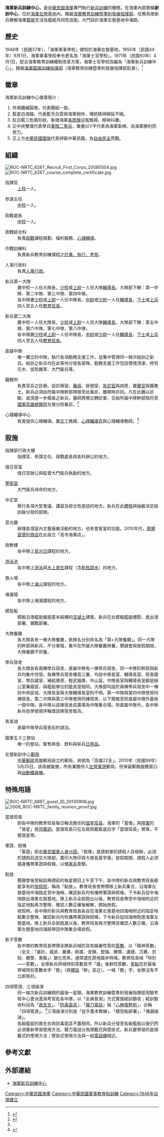 {{Infobox Military Unit
| 名稱 = 海軍新兵訓練中心<br>Navy Recruit Training Center
| 圖片 = 
| 圖片說明 = 海軍新兵訓練中心徽章
| 時期 = 1948年－現今
| 國家 = {{ROC}}
| 效忠 = {{ROC}}
| 軍種 = {{ROCN}}
| 種類 = 
| 功能 = 新兵訓練
| 規模 = 
| 隸屬 = [[海軍教育訓練暨準則發展指揮部|海軍教育訓練暨準則發展指揮部]]
| 駐地 = [[海軍左營基地|海軍左營基地]]中海路
| 裝備 = 
| 別稱 = 新訓中心
| 守護 = 
| 格言 = 
| 顏色 = 
| 隊歌 = 
| 吉祥物 = 
| 戰役 = 
| 隊慶 = 
| 獎章 = 
| 榮譽 = 
| 現任指揮官 = [[File:ROCN_Captain's_Flag.svg|border]] 李順從 海軍上校
| 著名指揮官 = 
| 佩章一 = 
| 佩章二 = 
| 佩章三 = 
| 佩章四 = 
}}

'''海軍新兵訓練中心'''，是[[中華民國海軍|中華民國海軍]]專門執行[[新兵訓練|新兵訓練]]的機關，在海軍內部簡稱'''新訓中心'''，位於[[海軍左營基地|海軍左營基地]]內，隸屬[[海軍教育訓練暨準則發展指揮部|海軍教育訓練暨準則發展指揮部]]，任務為使新兵瞭解海軍[[艦艇|艦艇]]生活及艦艇共同性技能。大門設於海軍左營基地中海路。

== 歷史 ==
1948年（民國37年），「海軍軍事學校」建校於海軍左營基地。1955年（民國44年）8月1日，海軍軍事學校奉令更名為「海軍士官學校」。1971年（民國60年）4月1日，配合海軍教育訓練體制改革方案，海軍士官學校改編為「海軍新兵訓練中心」，隸屬[[海軍艦隊訓練指揮部|海軍艦隊訓練指揮部]]（海軍教育訓練暨準則發展指揮部前身）。<ref>{{Cite web |url= http://navy.mnd.gov.tw/Publish.aspx?cnid=1800&p=50034&Level=2 |title= 新訓中心簡介 |author= 海軍新兵訓練中心 |date= 2013-07-19 |publisher=  |language= zh-tw |accessdate= 2013-09-20 |quote=  |archive-date= 2016-09-17 |archive-url= https://web.archive.org/web/20160917190618/http://navy.mnd.gov.tw/Publish.aspx?cnid=1800&p=50034&Level=2 |dead-url= no }}</ref>

==徽章==
海軍新兵訓練中心徽章簡介：
#外環纜繩圓環，代表團結一致。
#藍底白海錨，代表藍天白雲與海軍相伴，傳統精神綿延不絕。
#紅白藍三色盾形紋，象徵海軍[[長旒旗|長旒旗]]迎風飄揚，精神抖擻。
#正中央雙環代表學兵[[軍階|軍階]][[二等兵|二等兵]]，重疊以V字代表為海軍紮根、為海軍勝利而努力。
#正上方[[中華民國國旗|中華民國國旗]]代表捍衛中華民國，為[[自由民主制|自由民主]]而戰。

== 組織 ==
[[File:ROC-NRTC_626T_Recruit_First_Corps_20080504.jpg|thumb]]
[[File:ROC-NRTC_626T_course_complete_certificate.jpg|thumb]]
;指揮官
:[[上校|上校]]一人。

;參謀主任
:[[中校|中校]]一人。

;政戰處長
:[[中校|中校]]一人。

;政戰綜合科
:負責[[政戰|政戰]]課程規劃、福利服務、[[心理輔導|心理輔導]]。

;作戰訓練科
:負責新兵教育訓練課程之[[行政三聯制|計畫、執行、考核]]。

;人事行政科
:負責[[人事行政|人事行政]]。

;新兵第一大隊
:置中校一人任大隊長，[[少校|少校]]或[[上尉|上尉]]一人任大隊[[輔導長|輔導長]]。大隊部下轄：第一中隊、第二中隊、第三中隊、第四中隊。
:各中隊置[[少校|少校]]或[[上尉|上尉]]一人任中隊長，[[中尉|中尉]]或[[少尉|少尉]]一人任[[輔導長|輔導長]]，[[下士|下士]]或[[上兵|上兵]]四人至五人任[[教育班長|教育班長]]。

;新兵第二大隊
:置中校一人任大隊長，[[少校|少校]]或[[上尉|上尉]]一人任大隊[[輔導長|輔導長]]。大隊部下轄：第五中隊、第六中隊、第七中隊、第八中隊。
:各中隊置[[少校|少校]]或[[上尉|上尉]]一人任中隊長，[[中尉|中尉]]或[[少尉|少尉]]一人任[[輔導長|輔導長]]，[[下士|下士]]或[[上兵|上兵]]四人至五人任[[教育班長|教育班長]]。

;直屬中隊
:唯一獨立的中隊，執行各項勤務支援工作，並集中管理同一梯次結訓之新兵。結訓之新兵均在此等待分發各部隊。勤務支援工作包括環境清潔、修剪花木、拔除雜草、大門衛兵等。

;醫務所
:負責官兵之診療。設診療室、[[藥局|藥局]]、掛號室、[[急診室|急診室]]與病房，置[[醫官|醫官]]與醫務士。新兵必須由所屬中隊幹部帶隊至此看診，離開時亦同。凡在此難以診斷、或須進一步檢查之新兵，醫師將開立轉診單，交由所屬中隊幹部陪同至[[國軍高雄總醫院|國軍高雄總醫院]]左營分院看診。<ref name="生活照護">{{Cite web |url= http://navy.mnd.gov.tw/Publish.aspx?cnid=1800&p=43641&Level=2 |title= 生活照護 |author= 海軍新兵訓練中心 |date= 2013-07-19 |publisher=  |language= zh-tw |accessdate= 2013-09-20 |quote=  |archive-date= 2015-07-24 |archive-url= https://web.archive.org/web/20150724070503/http://navy.mnd.gov.tw/Publish.aspx?cnid=1800&p=43641&Level=2 |dead-url= no }}</ref>

;心理輔導中心
:負責提供心理輔導。置[[志工|志工]]媽媽、[[心理輔導官|心理輔導官]]與心理輔導教師。<ref name="生活照護" />

== 設施 ==
;指揮部行政大樓
:指揮官、參謀主任、政戰處長與各科辦公的地方。

;值日官室
:值日官辦公與監督大門衛兵執勤的地方。

;[[警衛室|警衛室]]
:大門衛兵待命的地方。

;中正堂
:舉行各項大型會議、講習及綜合性座談的地方。新兵在此[[體檢|體檢]]與抽籤決定結訓後分發的部隊。

;莒光廳
:辦理各項室內文藝康樂活動的地方，也有會客室的功能。2010年代，[[萊爾富便利商店|萊爾富便利商店]]在此設立「高市海軍店」。

;政教樓
:各中隊上[[莒光日|莒光日]]課程的地方。

;[[游泳池|游泳池]]
:各中隊上[[游泳|游泳]]與[[水上救生|水上救生]]課程（含[[乾舷跳水|乾舷跳水]]）的地方。

;救火場
:各中隊上[[滅火|滅火]]課程的地方。

;堵漏場
:各中隊上堵漏課程的地方。

;模型船
:模擬泊港艦艇艙面基本結構的[[混凝土|混凝土]]建築，新兵在此模擬艦艇禮節、進出港部署、備戰部署。

;大隊餐廳
:各大隊各有一棟大隊餐廳，依隊名分別命名為「第×大隊餐廳」。同一大隊的幹部與新兵，不分軍階，集中在所屬大隊餐廳用餐。懇親會與放假期間，大隊餐廳不供餐。

;學兵宿舍
:各大隊各有兩棟學兵宿舍，直屬中隊有一棟學兵宿舍，同一中隊的幹部與新兵均集中住宿。每棟學兵宿舍樓高三層，均設中隊長室、輔導長室、班長寢室、學兵寢室、補給庫房、輕武器庫、中山室。中隊長室與輔導長室都是辦公室兼寢室，與艦艇單位的艦長室相同。大隊部均設於兩棟學兵宿舍中一棟的中央區域，大隊長室與大隊輔導長室則不明。第一中隊與第四中隊使用同棟宿舍，第二中隊與第三中隊使用同棟宿舍，以下類推至除直屬中隊外最後一個中隊。各中隊以該隊宿舍前廣場為中隊集合場。除直屬中隊外，各中隊新兵依學號順序輪值該隊宿舍衛兵。

;青翠湖
:直屬中隊學兵宿舍前的湖泊。

;國軍五０三營站
:唯一的營站，販售熱食、飲料與新兵[[日用品|日用品]]。

;左營新訓中心[[郵局|郵局]]
:[[中華郵政|中華郵政]]高雄郵局設立的郵局，局號為「高雄22支」。2010年（民國99年）5月25日，該局被裁撤，所有業務併入[[左營軍港|左營軍港]]郵局，但保留郵務服務窗口與[[自動櫃員機|自動櫃員機]]。

== 特殊用語 ==
[[File:ROC-NRTC_689T_guest_ID_20130908.jpg|thumb]]
[[File:2008_ROC-NRTC_family_reunion_proof.jpg|thumb]]

;當值班長
:即各中隊的教育班長每日輪流擔任的[[值星班長|值星班長]]。海軍的「當值」與[[中華民國陸軍|陸軍]]的「值星」是[[同義詞|同義詞]]。當值班長只在左肩佩戴藍底白字「當值班長」臂章，不披值星帶。

;軍證、假條
:「軍證」即[[中華民國軍人身分證|中華民國軍人身分證]]。「假條」是請假單的請假人存根聯，必須於請假前送交大隊部，蓋印大隊印與大隊長簽字章。放假期間，請假人必須隨身攜帶軍證與假條，以備[[中華民國憲兵|憲兵]]查驗。

;點放
:懇親會後至結訓典禮前的每星期日上午至下午，各中隊的新兵與教育班長都能享有的[[放假班|放假班]]，稱為「點放」。教育班長會帶領隊上新兵集合，沿海軍左營基地中海路走至中海哨，確認新兵均有攜帶軍證與假條，下令新兵從中海哨跑出海軍左營基地。隊上新兵全部跑出以後，教育班長帶至中海哨附近的指定地點再次整隊，確認人數正確後解散，開始放假。
:收假時，各中隊的新兵與教育班長各自在海軍左營基地四海哨附近的指定地點集合整隊，確認新兵均有攜帶軍證與假條，下令新兵從四海哨跑進海軍左營基地。隊上新兵全部跑進以後，教育班長再次整隊並確認人數正確，沿海軍左營基地四海路帶回中隊集合場收假。

;影子答數
:各中隊的教育班長帶領全隊新兵喊的具有娛樂性質的[[答數|答數]]，以「精神答數」（全文：「雄壯、威武、嚴肅、剛直、安靜、堅強、確實、速捷、沉著、忍耐、機警、勇敢」）變化而來，通常選在原地踏步時喊。教育班長喊「特別——答數」，全隊新兵齊喊特別答數首字「雄」後默唸答數，[[笑點|笑點]]在於最後齊喊特別答數末字「敢」（與[[髒話|髒話]]「幹」音近）。一喊「敢」字，全隊沒有不立即笑的。

;四項管道、三項操演
:同一梯次新兵訓練期的最後一星期，海軍教育訓練暨準則發展指揮部測驗考核中心會派遣測考官赴各中隊，以「全員普測」方式實施結訓驗收；結訓驗收科目為「[[救生衣|救生衣]]」、「[[防毒面具|防毒面具]]」、「[[聲力電話|聲力電話]]」與「[[心肺復甦術|心肺復甦術]]」，合稱「四項管道」。<ref>{{Cite web |url= http://navy.mnd.gov.tw/Publish.aspx?cnid=1800&p=43637&Level=2 |title= 教育訓練 |author= 海軍新兵訓練中心 |date= 2013-07-19 |publisher=  |language= zh-tw |accessdate= 2013-09-20 |quote=  |archive-date= 2015-09-23 |archive-url= https://web.archive.org/web/20150923005719/http://navy.mnd.gov.tw/Publish.aspx?cnid=1800&p=43637&Level=2 |dead-url= no }}</ref>三項操演分別是「徒手基本教練」、「模型船部署」、「堵漏操演」。
:各級艦艇的救生衣與防毒面具不盡相同，所以新兵分發至各級艦艇以後仍然必須重新學習使用方法。聲力電話分為頭戴式與壁掛式，新兵要學習的是頭戴式的使用方法；壁掛式使用方法與一般[[電話機|電話機]]相近。

==參考文獻==
{{reflist}}

== 外部連結 ==
*[http://navy.mnd.gov.tw/Publish.aspx?cnid=1800&Level=2 海軍新兵訓練中心] {{Wayback|url=http://navy.mnd.gov.tw/Publish.aspx?cnid=1800&Level=2 |date=20160408174950 }}

{{中華民國軍事}}
{{中華民國海軍}} 
{{中華民國海軍艦艇}}

[[Category:中華民國海軍|Category:中華民國海軍]]
[[Category:中華民國軍事教育和訓練|Category:中華民國軍事教育和訓練]]
[[Category:1948年台灣建立|Category:1948年台灣建立]]